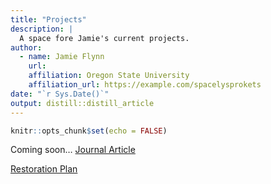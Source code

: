 ```yaml
---
title: "Projects"
description: |
  A space fore Jamie's current projects.
author:
  - name: Jamie Flynn
    url: 
    affiliation: Oregon State University 
    affiliation_url: https://example.com/spacelysprokets
date: "`r Sys.Date()`"
output: distill::distill_article
---
```


```r
knitr::opts_chunk$set(echo = FALSE)
```

Coming soon...
[Journal Article ](Resume2022wp.htm)

[Restoration Plan](Long Island Sound Restoration Plan - final.htm)






